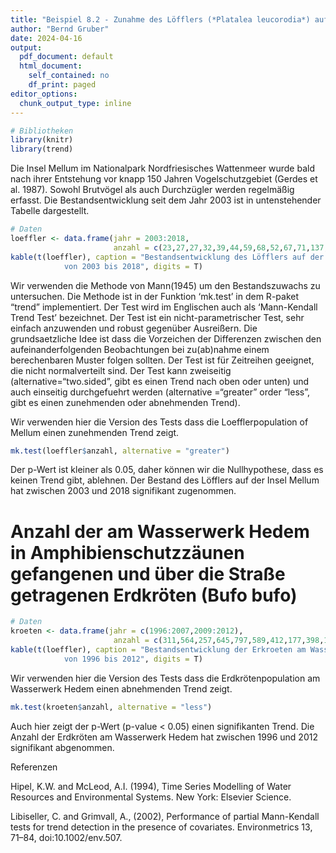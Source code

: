 ```yaml
---
title: "Beispiel 8.2 - Zunahme des Löfflers (*Platalea leucorodia*) auf der Insel Mellum"
author: "Bernd Gruber"
date: 2024-04-16
output:
  pdf_document: default
  html_document:
    self_contained: no
    df_print: paged
editor_options:
  chunk_output_type: inline
---
```


```r
# Bibliotheken
library(knitr)
library(trend)

```


Die Insel Mellum im Nationalpark Nordfriesisches Wattenmeer wurde bald nach ihrer Entstehung vor knapp 150 Jahren Vogelschutzgebiet (Gerdes et al. 1987). Sowohl Brutvögel als auch Durchzügler werden regelmäßig erfasst. Die Bestandsentwicklung seit dem Jahr 2003 ist in untenstehender Tabelle dargestellt.



```r
# Daten
loeffler <- data.frame(jahr = 2003:2018,
                       anzahl = c(23,27,27,32,39,44,59,68,52,67,71,137,98,113,152,177))
kable(t(loeffler), caption = "Bestandsentwicklung des Löfflers auf der Insel Mellum 
			von 2003 bis 2018", digits = T)


```


Wir verwenden die Methode von Mann(1945) um den Bestandszuwachs zu untersuchen. Die Methode ist in der Funktion 'mk.test' in dem R-paket "trend"  implementiert. Der Test wird im Englischen auch als 'Mann-Kendall Trend Test' bezeichnet. Der Test ist ein nicht-parametrischer Test, sehr einfach anzuwenden und robust gegenüber Ausreißern. Die grundsaetzliche Idee ist dass die  Vorzeichen der Differenzen zwischen den aufeinanderfolgenden Beobachtungen bei zu(ab)nahme einem berechenbaren Muster folgen sollten. Der Test ist für Zeitreihen geeignet, die nicht normalverteilt sind. Der Test kann zweiseitig (alternative="two.sided", gibt es einen Trend nach oben oder unten) und auch einseitig durchgefuehrt werden (alternative ="greater" order "less", gibt es einen zunehmenden oder abnehmenden Trend).

Wir verwenden hier die Version des Tests dass die Loefflerpopulation of Mellum einen zunehmenden Trend zeigt. 

```r
mk.test(loeffler$anzahl, alternative = "greater")

```
Der p-Wert ist kleiner als 0.05, daher können wir die Nullhypothese, dass es keinen Trend gibt, ablehnen. Der Bestand des Löfflers auf der Insel Mellum hat zwischen 2003 und 2018 signifikant zugenommen.



# Anzahl der am Wasserwerk Hedem in Amphibienschutzzäunen gefangenen und über die Straße getragenen Erdkröten (Bufo bufo) 


```r
# Daten
kroeten <- data.frame(jahr = c(1996:2007,2009:2012),
                       anzahl = c(311,564,257,645,797,589,412,177,398,138,235,265,315,138,112,37))
kable(t(loeffler), caption = "Bestandsentwicklung der Erkroeten am Wasserwerk Hedem 
			von 1996 bis 2012", digits = T)


```




Wir verwenden hier die Version des Tests dass die Erdkrötenpopulation am Wasserwerk Hedem einen abnehmenden Trend zeigt. 

```r

mk.test(kroeten$anzahl, alternative = "less")

```
Auch hier zeigt der p-Wert (p-value < 0.05) einen signifikanten Trend. Die Anzahl der Erdkröten am Wasserwerk Hedem hat zwischen 1996 und 2012 signifikant abgenommen.

Referenzen

Hipel, K.W. and McLeod, A.I. (1994), Time Series Modelling of Water Resources and Environmental Systems. New York: Elsevier Science.

Libiseller, C. and Grimvall, A., (2002), Performance of partial Mann-Kendall tests for trend detection in the presence of covariates. Environmetrics 13, 71–84, doi:10.1002/env.507.



